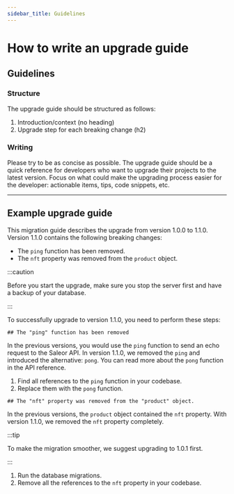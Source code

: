 ```yaml
---
sidebar_title: Guidelines
---
```


# How to write an upgrade guide

## Guidelines

### Structure

The upgrade guide should be structured as follows:

1. Introduction/context (no heading)
2. Upgrade step for each breaking change (h2)

### Writing

Please try to be as concise as possible. The upgrade guide should be a quick reference for developers who want to upgrade their projects to the latest version. Focus on what could make the upgrading process easier for the developer: actionable items, tips, code snippets, etc.

---

## Example upgrade guide

This migration guide describes the upgrade from version 1.0.0 to 1.1.0. Version 1.1.0 contains the following breaking changes:

- The `ping` function has been removed.
- The `nft` property was removed from the `product` object.

:::caution

Before you start the upgrade, make sure you stop the server first and have a backup of your database.

:::

To successfully upgrade to version 1.1.0, you need to perform these steps:

`## The "ping" function has been removed`

In the previous versions, you would use the `ping` function to send an echo request to the Saleor API. In version 1.1.0, we removed the `ping` and introduced the alternative: `pong`. You can read more about the `pong` function in the API reference.

1. Find all references to the `ping` function in your codebase.
2. Replace them with the `pong` function.

`## The "nft" property was removed from the "product" object.`

In the previous versions, the `product` object contained the `nft` property. With version 1.1.0, we removed the `nft` property completely.

:::tip

To make the migration smoother, we suggest upgrading to 1.0.1 first.

:::

1. Run the database migrations.
2. Remove all the references to the `nft` property in your codebase.
